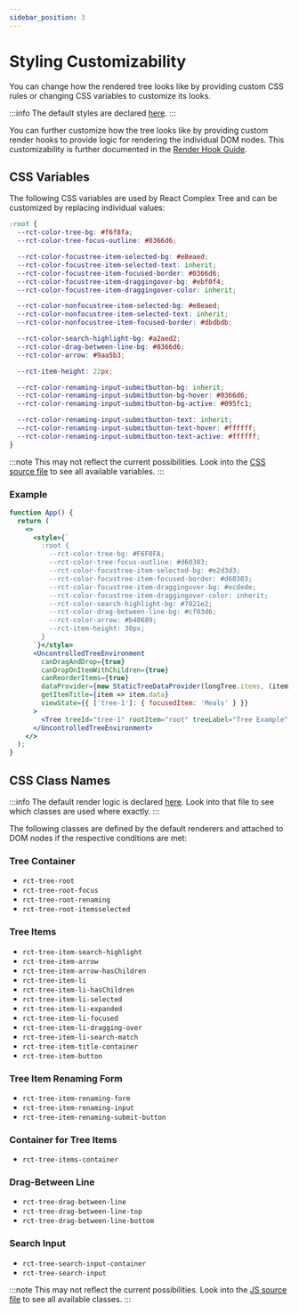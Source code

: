 ```yaml
---
sidebar_position: 3
---
```


# Styling Customizability

You can change how the rendered tree looks like by providing custom CSS rules or changing CSS variables to
customize its looks.

:::info
The default styles are declared
[here](https://github.com/lukasbach/react-complex-tree/blob/main/packages/core/src/style.css).
:::

You can further customize how the tree looks like by providing custom render hooks to provide
logic for rendering the individual DOM nodes. This customizability is further documented in the
[Render Hook Guide](rendering).

## CSS Variables

The following CSS variables are used by React Complex Tree and can be customized by replacing individual
values:

```css
:root {
  --rct-color-tree-bg: #f6f8fa;
  --rct-color-tree-focus-outline: #0366d6;

  --rct-color-focustree-item-selected-bg: #e8eaed;
  --rct-color-focustree-item-selected-text: inherit;
  --rct-color-focustree-item-focused-border: #0366d6;
  --rct-color-focustree-item-draggingover-bg: #ebf0f4;
  --rct-color-focustree-item-draggingover-color: inherit;

  --rct-color-nonfocustree-item-selected-bg: #e8eaed;
  --rct-color-nonfocustree-item-selected-text: inherit;
  --rct-color-nonfocustree-item-focused-border: #dbdbdb;

  --rct-color-search-highlight-bg: #a2aed2;
  --rct-color-drag-between-line-bg: #0366d6;
  --rct-color-arrow: #9aa5b3;

  --rct-item-height: 22px;

  --rct-color-renaming-input-submitbutton-bg: inherit;
  --rct-color-renaming-input-submitbutton-bg-hover: #0366d6;
  --rct-color-renaming-input-submitbutton-bg-active: #095fc1;

  --rct-color-renaming-input-submitbutton-text: inherit;
  --rct-color-renaming-input-submitbutton-text-hover: #ffffff;
  --rct-color-renaming-input-submitbutton-text-active: #ffffff;
}
```

:::note
This may not reflect the current possibilities. Look into the
[CSS source file](https://github.com/lukasbach/react-complex-tree/blob/main/packages/core/src/style.css)
to see all available variables.
:::

### Example

```jsx live
function App() {
  return (
    <>
      <style>{`
        :root {
          --rct-color-tree-bg: #F6F8FA;
          --rct-color-tree-focus-outline: #d60303;
          --rct-color-focustree-item-selected-bg: #e2d3d3;
          --rct-color-focustree-item-focused-border: #d60303;
          --rct-color-focustree-item-draggingover-bg: #ecdede;
          --rct-color-focustree-item-draggingover-color: inherit;
          --rct-color-search-highlight-bg: #7821e2;
          --rct-color-drag-between-line-bg: #cf03d6;
          --rct-color-arrow: #b48689;
          --rct-item-height: 30px;
        }
      `}</style>
      <UncontrolledTreeEnvironment
        canDragAndDrop={true}
        canDropOnItemWithChildren={true}
        canReorderItems={true}
        dataProvider={new StaticTreeDataProvider(longTree.items, (item, data) => ({ ...item, data }))}
        getItemTitle={item => item.data}
        viewState={{ ['tree-1']: { focusedItem: 'Meals' } }}
      >
        <Tree treeId="tree-1" rootItem="root" treeLabel="Tree Example" />
      </UncontrolledTreeEnvironment>
    </>
  );
}
```

## CSS Class Names

:::info
The default render logic is declared
[here](https://github.com/lukasbach/react-complex-tree/blob/main/packages/core/src/renderers/createDefaultRenderers.tsx).
Look into that file to see which classes are used where exactly.
:::

The following classes are defined by the default renderers and attached to DOM nodes if the respective conditions
are met:

### Tree Container

- `rct-tree-root`
- `rct-tree-root-focus`
- `rct-tree-root-renaming`
- `rct-tree-root-itemsselected`

### Tree Items

- `rct-tree-item-search-highlight`
- `rct-tree-item-arrow`
- `rct-tree-item-arrow-hasChildren`
- `rct-tree-item-li`
- `rct-tree-item-li-hasChildren`
- `rct-tree-item-li-selected`
- `rct-tree-item-li-expanded`
- `rct-tree-item-li-focused`
- `rct-tree-item-li-dragging-over`
- `rct-tree-item-li-search-match`
- `rct-tree-item-title-container`
- `rct-tree-item-button`

### Tree Item Renaming Form

- `rct-tree-item-renaming-form`
- `rct-tree-item-renaming-input`
- `rct-tree-item-renaming-submit-button`

### Container for Tree Items

- `rct-tree-items-container`

### Drag-Between Line

- `rct-tree-drag-between-line`
- `rct-tree-drag-between-line-top`
- `rct-tree-drag-between-line-bottom`

### Search Input

- `rct-tree-search-input-container`
- `rct-tree-search-input`

:::note
This may not reflect the current possibilities. Look into the
[JS source file](https://github.com/lukasbach/react-complex-tree/blob/main/packages/core/src/renderers/createDefaultRenderers.tsx)
to see all available classes.
:::
